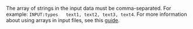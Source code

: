 <Cut title="How do I write an array to an input file?">

The array of strings in the input data must be comma-separated. For example: `INPUT:types   text1, text2, text3, text4`. For more information about using arrays in input files, see this [guide](/docs/guide/pool_csv).

</Cut>